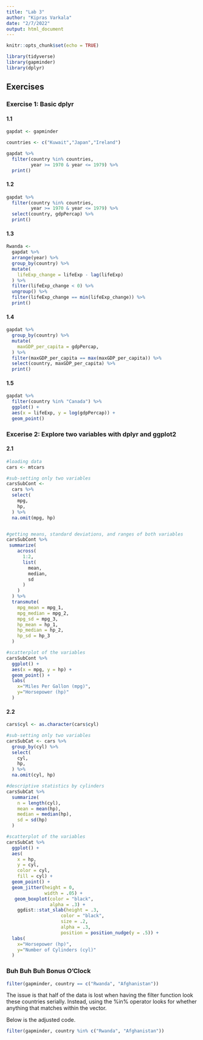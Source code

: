 ```yaml
---
title: "Lab 3"
author: "Kipras Varkala"
date: "2/7/2022"
output: html_document
---
```


```r
knitr::opts_chunk$set(echo = TRUE)

library(tidyverse)
library(gapminder)
library(dplyr)
```

## Exercises

### Exercise 1: Basic dplyr

#### 1.1

```r
gapdat <- gapminder

countries <- c("Kuwait","Japan","Ireland")

gapdat %>%
  filter(country %in% countries, 
         year >= 1970 & year <= 1979) %>%
  print()
```

#### 1.2

```r
gapdat %>%
  filter(country %in% countries, 
         year >= 1970 & year <= 1979) %>%
  select(country, gdpPercap) %>%
  print()
```

#### 1.3

```r
Rwanda <-  
  gapdat %>%
  arrange(year) %>%
  group_by(country) %>%
  mutate(
    lifeExp_change = lifeExp - lag(lifeExp)
  ) %>%
  filter(lifeExp_change < 0) %>%
  ungroup() %>%
  filter(lifeExp_change == min(lifeExp_change)) %>%
  print()
```

#### 1.4

```r
gapdat %>%
  group_by(country) %>%
  mutate(
    maxGDP_per_capita = gdpPercap,
  ) %>%
  filter(maxGDP_per_capita == max(maxGDP_per_capita)) %>%
  select(country, maxGDP_per_capita) %>%
  print()
```

#### 1.5

```r
gapdat %>%
  filter(country %in% "Canada") %>%
  ggplot() +
  aes(x = lifeExp, y = log(gdpPercap)) + 
  geom_point() 
```
### Excerise 2: Explore two variables with dplyr and ggplot2

#### 2.1

```r
#loading data
cars <- mtcars

#sub-setting only two variables
carsSubCont <- 
  cars %>%
  select(
    mpg,
    hp,
  ) %>%
  na.omit(mpg, hp)


#getting means, standard deviations, and ranges of both variables
carsSubCont %>%
 summarize(
    across(
      1:2,
      list(
        mean,
        median,
        sd
      )
    )
  ) %>%
  transmute(
    mpg_mean = mpg_1,
    mpg_median = mpg_2,
    mpg_sd = mpg_3,
    hp_mean = hp_1,
    hp_median = hp_2,
    hp_sd = hp_3
  )

#scatterplot of the variables
carsSubCont %>%
  ggplot() +
  aes(x = mpg, y = hp) + 
  geom_point() +
  labs(
    x="Miles Per Gallon (mpg)", 
    y="Horsepower (hp)"
  )
```

#### 2.2

```r
cars$cyl <- as.character(cars$cyl)

#sub-setting only two variables
carsSubCat <- cars %>% 
  group_by(cyl) %>%
  select(
    cyl,
    hp,
  ) %>%
  na.omit(cyl, hp)

#descriptive statistics by cylinders
carsSubCat %>%
  summarize(
    n = length(cyl),
    mean = mean(hp),
    median = median(hp),
    sd = sd(hp)
  ) 

#scatterplot of the variables
carsSubCat %>%
  ggplot() +
  aes(
    x = hp, 
    y = cyl, 
    color = cyl,
    fill = cyl) + 
  geom_point() +
  geom_jitter(height = 0,
              width = .05) +
   geom_boxplot(color = "black",
                alpha = .3) +
    ggdist::stat_slab(height = .3,
                    color = "black",
                    size = .2,
                    alpha = .3,
                    position = position_nudge(y = .5)) +
  labs(
    x="Horsepower (hp)", 
    y="Number of Cylinders (cyl)"
  )
```

### Buh Buh Buh Bonus O'Clock

```r
filter(gapminder, country == c("Rwanda", "Afghanistan"))
```

The issue is that half of the data is lost when having the filter function look these countries serially. Instead,
using the %in% operator looks for whether anything that matches within the vector. 

Below is the adjusted code.

```r
filter(gapminder, country %in% c("Rwanda", "Afghanistan"))
```